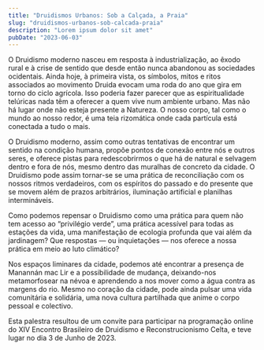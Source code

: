 ```yaml
---
title: "Druidismos Urbanos: Sob a Calçada, a Praia"
slug: "druidismos-urbanos-sob-calcada-praia"
description: "Lorem ipsum dolor sit amet"
pubDate: "2023-06-03"
---
```


O Druidismo moderno nasceu em resposta à industrialização, ao êxodo rural e à crise de sentido que desde então nunca abandonou as sociedades ocidentais. Ainda hoje, à primeira vista, os símbolos, mitos e ritos associados ao movimento Druida evocam uma roda do ano que gira em torno do ciclo agrícola. Isso poderia fazer parecer que as espiritualidade telúricas nada têm a oferecer a quem vive num ambiente urbano. Mas não há lugar onde não esteja presente a Natureza. O nosso corpo, tal como o mundo ao nosso redor, é uma teia rizomática onde cada partícula está conectada a tudo o mais.

O Druidismo moderno, assim como outras tentativas de encontrar um sentido na condição humana, propõe pontos de conexão entre nós e outros seres, e oferece pistas para redescobrirmos o que há de natural e selvagem dentro e fora de nós, mesmo dentro das muralhas de concreto da cidade. O Druidismo pode assim tornar-se se uma prática de reconciliação com os nossos ritmos verdadeiros, com os espíritos do passado e do presente que se movem além de prazos arbitrários, iluminação artificial e planilhas intermináveis.

Como podemos repensar o Druidismo como uma prática para quem não tem acesso ao “privilégio verde”, uma prática acessível para todas as estações da vida, uma manifestação de ecologia profunda que vai além da jardinagem? Que respostas — ou inquietações — nos oferece a nossa prática em meio ao luto climático?

Nos espaços liminares da cidade, podemos até encontrar a presença de Manannán mac Lir e a possibilidade de mudança, deixando-nos metamorfosear na névoa e aprendendo a nos mover como a água contra as margens do rio. Mesmo no coração da cidade, pode ainda pulsar uma vida comunitária e solidária, uma nova cultura partilhada que anime o corpo pessoal e colectivo.

Esta palestra resultou de um convite para participar na programação online do XIV Encontro Brasileiro de Druidismo e Reconstrucionismo Celta, e teve lugar no dia 3 de Junho de 2023.

<YouTube id="Clg7rwRA1pU" />
